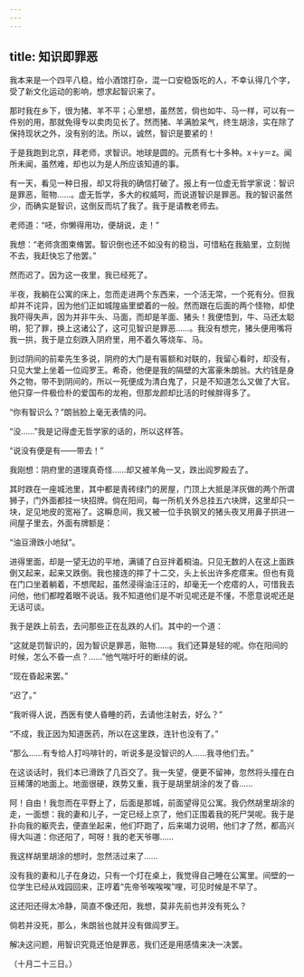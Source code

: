 ```yaml
---
---
---
```

title: 知识即罪恶
---



我本来是一个四平八稳，给小酒馆打杂，混一口安稳饭吃的人，不幸认得几个字，受了新文化运动的影响，想求起智识来了。

那时我在乡下，很为猪、羊不平；心里想，虽然苦，倘也如牛、马一样，可以有一件别的用，那就免得专以卖肉见长了。然而猪、羊满脸呆气，终生胡涂，实在除了保持现状之外，没有别的法。所以，诚然，智识是要紧的！

于是我跑到北京，拜老师，求智识。地球是圆的。元质有七十多种。x＋y＝z。闻所未闻，虽然难，却也以为是人所应该知道的事。

有一天，看见一种日报，却又将我的确信打破了。报上有一位虚无哲学家说：智识是罪恶，赃物……。虚无哲学，多大的权威呵，而说道智识是罪恶。我的智识虽然少，而确实是智识，这倒反而坑了我了。我于是请教老师去。

老师道：“呸，你懒得用功，便胡说，走！”

我想：“老师贪图束脩罢。智识倒也还不如没有的稳当，可惜粘在我脑里，立刻抛不去，我赶快忘了他罢。”

然而迟了。因为这一夜里，我已经死了。

半夜，我躺在公寓的床上，忽而走进两个东西来，一个活无常，一个死有分。但我却并不诧异，因为他们正如城隍庙里塑着的一般。然而跟在后面的两个怪物，却使我吓得失声，因为并非牛头、马面，而却是羊面、猪头！我便悟到，牛、马还太聪明，犯了罪，换上这诸公了，这可见智识是罪恶……。我没有想完，猪头便用嘴将我一拱，我于是立刻跌入阴府里，用不着久等烧车、马。

到过阴间的前辈先生多说，阴府的大门是有匾额和对联的，我留心看时，却没有，只见大堂上坐着一位阎罗王。希奇，他便是我的隔壁的大富豪朱朗翁。大约钱是身外之物，带不到阴间的，所以一死便成为清白鬼了，只是不知道怎么又做了大官。他只穿一件极俭朴的爱国布的龙袍，但那龙颜却比活的时候胖得多了。

“你有智识么？”朗翁脸上毫无表情的问。

“没……”我是记得虚无哲学家的话的，所以这样答。

“说没有便是有——带去！”

我刚想：阴府里的道理真奇怪……却又被羊角一叉，跌出阎罗殿去了。

其时跌在一座城池里，其中都是青砖绿门的房屋，门顶上大抵是洋灰做的两个所谓狮子，门外面都挂一块招牌。倘在阳间，每一所机关外总挂五六块牌，这里却只一块，足见地皮的宽裕了。这瞬息间，我又被一位手执钢叉的猪头夜叉用鼻子拱进一间屋子里去，外面有牌额是：

“油豆滑跌小地狱”。

进得里面，却是一望无边的平地，满铺了白豆拌着桐油。只见无数的人在这上面跌倒又起来，起来又跌倒。我也接连的摔了十二交，头上长出许多疙瘩来。但也有竟在门口坐着躺着，不想爬起，虽然浸得油汪汪的，却毫无一个疙瘩的人，可惜我去问他，他们都瞠着眼不说话。我不知道他们是不听见呢还是不懂，不愿意说呢还是无话可谈。

我于是跌上前去，去问那些正在乱跌的人们。其中的一个道：

“这就是罚智识的，因为智识是罪恶，赃物……。我们还算是轻的呢。你在阳间的时候，怎么不昏一点？……”他气喘吁吁的断续的说。

“现在昏起来罢。”

“迟了。”

“我听得人说，西医有使人昏睡的药，去请他注射去，好么？”

“不成，我正因为知道医药，所以在这里跌，连针也没有了。”

“那么……有专给人打吗啡针的，听说多是没智识的人……我寻他们去。”

在这谈话时，我们本已滑跌了几百交了。我一失望，便更不留神，忽然将头撞在白豆稀薄的地面上。地面很硬，跌势又重，我于是胡里胡涂的发了昏……

阿！自由！我忽而在平野上了，后面是那城，前面望得见公寓。我仍然胡里胡涂的走，一面想：我的妻和儿子，一定已经上京了，他们正围着我的死尸哭呢。我于是扑向我的躯壳去，便直坐起来，他们吓跑了，后来竭力说明，他们才了然，都高兴得大叫道：你还阳了，呵呀！我的老天爷哪……

我这样胡里胡涂的想时，忽然活过来了……

没有我的妻和儿子在身边，只有一个灯在桌上，我觉得自己睡在公寓里。间壁的一位学生已经从戏园回来，正哼着“先帝爷唉唉唉”哩，可见时候是不早了。

这还阳还得太冷静，简直不像还阳，我想，莫非先前也并没有死么？

倘若并没死，那么，朱朗翁也就并没有做阎罗王。

解决这问题，用智识究竟还怕是罪恶，我们还是用感情来决一决罢。

（十月二十三日。）